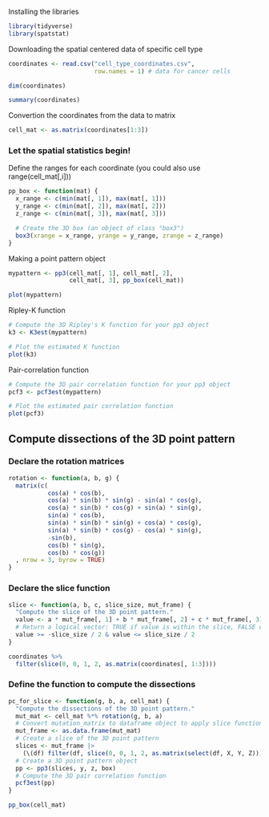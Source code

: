
Installing the libraries
```r
library(tidyverse)
library(spatstat)
```

Downloading the spatial centered data of specific cell type
```r
coordinates <- read.csv("cell_type_coordinates.csv",
                        row.names = 1) # data for cancer cells
```

```r
dim(coordinates)
```

```r
summary(coordinates)
```

Convertion the coordinates from the data to matrix
```r
cell_mat <- as.matrix(coordinates[1:3])
```

### Let the spatial statistics begin!
Define the ranges for each coordinate (you could also use range(cell_mat[,i]))
```r
pp_box <- function(mat) {
  x_range <- c(min(mat[, 1]), max(mat[, 1]))
  y_range <- c(min(mat[, 2]), max(mat[, 2]))
  z_range <- c(min(mat[, 3]), max(mat[, 3]))

  # Create the 3D box (an object of class "box3")
  box3(xrange = x_range, yrange = y_range, zrange = z_range)
}
```

Making a point pattern object
```r
mypattern <- pp3(cell_mat[, 1], cell_mat[, 2],
                 cell_mat[, 3], pp_box(cell_mat))
```

```r
plot(mypattern)
```

Ripley-K function
```r
# Compute the 3D Ripley's K function for your pp3 object
k3 <- K3est(mypattern)

# Plot the estimated K function
plot(k3)
```

Pair-correlation function
```r
# Compute the 3D pair correlation function for your pp3 object
pcf3 <- pcf3est(mypattern)

# Plot the estimated pair correlation function
plot(pcf3)
```


## Compute dissections of the 3D point pattern
### Declare the rotation matrices
```r
rotation <- function(a, b, g) {
  matrix(c(
           cos(a) * cos(b),
           cos(a) * sin(b) * sin(g) - sin(a) * cos(g),
           cos(a) * sin(b) * cos(g) + sin(a) * sin(g),
           sin(a) * cos(b),
           sin(a) * sin(b) * sin(g) + cos(a) * cos(g),
           sin(a) * sin(b) * cos(g) - cos(a) * sin(g),
           -sin(b),
           cos(b) * sin(g),
           cos(b) * cos(g))
  , nrow = 3, byrow = TRUE)
}
```

### Declare the slice function
```r
slice <- function(a, b, c, slice_size, mut_frame) {
  "Compute the slice of the 3D point pattern."
  value <- a * mut_frame[, 1] + b * mut_frame[, 2] + c * mut_frame[, 3]
  # Return a logical vector: TRUE if value is within the slice, FALSE otherwise.
  value >= -slice_size / 2 & value <= slice_size / 2
}
```

```r
coordinates %>%
  filter(slice(0, 0, 1, 2, as.matrix(coordinates[, 1:3])))
```

### Define the function to compute the dissections
```r
pc_for_slice <- function(g, b, a, cell_mat) {
  "Compute the dissections of the 3D point pattern."
  mut_mat <- cell_mat %*% rotation(g, b, a)
  # Convert mutation_matrix to dataframe object to apply slice function
  mut_frame <- as.data.frame(mut_mat)
  # Create a slice of the 3D point pattern
  slices <- mut_frame |>
    (\(df) filter(df, slice(0, 0, 1, 2, as.matrix(select(df, X, Y, Z)))))()
  # Create a 3D point pattern object
  pp <- pp3(slices, y, z, box)
  # Compute the 3D pair correlation function
  pcf3est(pp)
}
```

```r
pp_box(cell_mat)
```